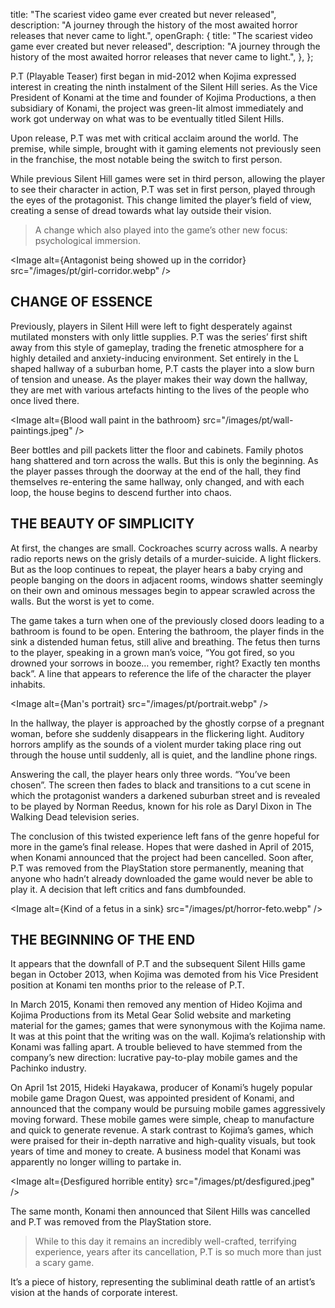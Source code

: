   title: "The scariest video game ever created but never released",
  description:
    "A journey through the history of the most awaited horror releases that never came to light.",
  openGraph: {
    title: "The scariest video game ever created but never released",
    description:
      "A journey through the history of the most awaited horror releases that never came to light.",
  },
};

P.T (Playable Teaser) first began in mid-2012 when Kojima expressed interest in creating the ninth instalment of the Silent Hill series.
As the Vice President of Konami at the time and founder of Kojima Productions, a then subsidiary of Konami,
the project was green-lit almost immediately and work got underway on what was to be eventually titled Silent Hills.

Upon release, P.T was met with critical acclaim around the world.
The premise, while simple, brought with it gaming elements not previously seen in the franchise, the most notable being the switch to first person.

While previous Silent Hill games were set in third person, allowing the player to see their character in action, P.T was set in first person, played through the eyes of the protagonist.
This change limited the player’s field of view, creating a sense of dread towards what lay outside their vision.

> A change which also played into the game’s other new focus: psychological immersion.

<Image
  alt={<span>Antagonist being showed up in the corridor</span>}
  src="/images/pt/girl-corridor.webp"
/>

## CHANGE OF ESSENCE

Previously, players in Silent Hill were left to fight desperately against mutilated monsters with only little supplies.
P.T was the series’ first shift away from this style of gameplay, trading the frenetic atmosphere for a highly detailed and anxiety-inducing environment.
Set entirely in the L shaped hallway of a suburban home, P.T casts the player into a slow burn of tension and unease.
As the player makes their way down the hallway, they are met with various artefacts hinting to the lives of the people who once lived there.

<Image
  alt={<span>Blood wall paint in the bathroom</span>}
  src="/images/pt/wall-paintings.jpeg"
/>

Beer bottles and pill packets litter the floor and cabinets. 
Family photos hang shattered and torn across the walls. 
But this is only the beginning. As the player passes through the doorway at the end of the hall, they find themselves re-entering the same hallway, only changed, and with each loop, 
the house begins to descend further into chaos.

## THE BEAUTY OF SIMPLICITY

At first, the changes are small. 
Cockroaches scurry across walls. 
A nearby radio reports news on the grisly details of a murder-suicide. A light flickers. 
But as the loop continues to repeat, the player hears a baby crying and people banging on the doors in adjacent rooms, 
windows shatter seemingly on their own and ominous messages begin to appear scrawled across the walls. 
But the worst is yet to come.

The game takes a turn when one of the previously closed doors leading to a bathroom is found to be open. 
Entering the bathroom, the player finds in the sink a distended human fetus, still alive and breathing. 
The fetus then turns to the player, speaking in a grown man’s voice, “You got fired, so you drowned your sorrows in booze… you remember, right? Exactly ten months back”. 
A line that appears to reference the life of the character the player inhabits.

<Image
  alt={<span>Man's portrait</span>}
  src="/images/pt/portrait.webp"
/>

In the hallway, the player is approached by the ghostly corpse of a pregnant woman, before she suddenly disappears in the flickering light. 
Auditory horrors amplify as the sounds of a violent murder taking place ring out through the house until suddenly, all is quiet, and the landline phone rings.

Answering the call, the player hears only three words. “You’ve been chosen”. 
The screen then fades to black and transitions to a cut scene in which the protagonist wanders a darkened suburban street and is revealed to be played by Norman Reedus, 
known for his role as Daryl Dixon in The Walking Dead television series.

The conclusion of this twisted experience left fans of the genre hopeful for more in the game’s final release. 
Hopes that were dashed in April of 2015, when Konami announced that the project had been cancelled. Soon after, P.T was removed from the PlayStation store permanently, 
meaning that anyone who hadn’t already downloaded the game would never be able to play it. 
A decision that left critics and fans dumbfounded.

<Image
  alt={<span>Kind of a fetus in a sink</span>}
  src="/images/pt/horror-feto.webp"
/>

## THE BEGINNING OF THE END

It appears that the downfall of P.T and the subsequent Silent Hills game began in October 2013, 
when Kojima was demoted from his Vice President position at Konami ten months prior to the release of P.T.

In March 2015, Konami then removed any mention of Hideo Kojima and Kojima Productions from its Metal Gear Solid website and marketing material for the games; 
games that were synonymous with the Kojima name. It was at this point that the writing was on the wall. 
Kojima’s relationship with Konami was falling apart. A trouble believed to have stemmed from the company’s new direction: 
lucrative pay-to-play mobile games and the Pachinko industry.

On April 1st 2015, Hideki Hayakawa, producer of Konami’s hugely popular mobile game Dragon Quest, was appointed president of Konami, 
and announced that the company would be pursuing mobile games aggressively moving forward.
These mobile games were simple, cheap to manufacture and quick to generate revenue. 
A stark contrast to Kojima’s games, which were praised for their in-depth narrative and high-quality visuals, but took years of time and money to create. 
A business model that Konami was apparently no longer willing to partake in.

<Image
  alt={<span>Desfigured horrible entity</span>}
  src="/images/pt/desfigured.jpeg"
/>

The same month, Konami then announced that Silent Hills was cancelled and P.T was removed from the PlayStation store.

> While to this day it remains an incredibly well-crafted, terrifying experience, years after its cancellation, 
> P.T is so much more than just a scary game.

It’s a piece of history, representing the subliminal death rattle of an artist’s vision at the hands of corporate interest.
